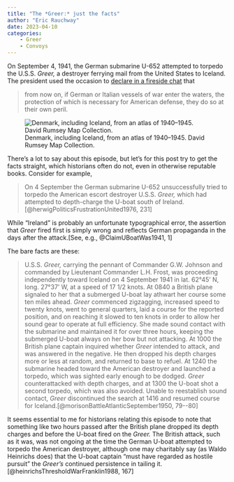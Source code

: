 ```yaml
---
title: "The *Greer:* just the facts"
author: "Eric Rauchway"
date: 2023-04-10
categories:
    - Greer
    - Convoys
---
```


On September 4, 1941, the German submarine U-652 attempted to torpedo the U.S.S. *Greer,* a destroyer ferrying mail from the United States to Iceland. The president used the occasion to [declare in a fireside chat](http://www.fdrlibrary.marist.edu/_resources/images/msf/msf01443) that

>from now on, if German or Italian vessels of war enter the waters, the protection of which is necessary for American defense, they do so at their own peril.

![Denmark, including Iceland, from an atlas of 1940--1945. David Rumsey Map Collection.](12248087.jpg)

There's a lot to say about this episode, but let's for this post try to get the facts straight, which historians often do not, even in otherwise reputable books. Consider for example,

>On 4 September the German submarine U-652 unsuccessfully tried to torpedo the American escort destroyer U.S.S. *Greer,* which had attempted to depth-charge the U-boat south of Ireland.[@herwigPoliticsFrustrationUnited1976, 231]

While "Ireland" is probably an unfortunate typographical error, the assertion that *Greer* fired first is simply wrong and reflects German propaganda in the days after the attack.[See, e.g.,  @ClaimUBoatWas1941, 1]

The bare facts are these:

>U.S.S. *Greer,* carrying the pennant of Commander G.W. Johnson and commanded by Lieutenant Commander L.H. Frost, was proceeding independently toward Iceland on 4 September 1941 in lat. 62°45' N, long. 27°37' W, at a speed of 17 1/2 knots. At 0840 a British plane signaled to her that a submerged U-boat lay athwart her course some ten miles ahead. *Greer* commenced zigzagging, increased speed to twenty knots, went to general quarters, laid a course for the reported position, and on reaching it slowed to ten knots in order to allow her sound gear to operate at full efficiency. She made sound contact with the submarine and maintained it for over three hours, keeping the submerged U-boat always on her bow but not attacking. At 1000 the British plane captain inquired whether *Greer* intended to attack, and was answered in the negative. He then dropped his depth charges more or less at random, and returned to base to refuel. At 1240 the submarine headed toward the American destroyer and launched a torpedo, which was sighted early enough to be dodged. *Greer* counterattacked with depth charges, and at 1300 the U-boat shot a second torpedo, which was also avoided. Unable to reestablish sound contact, *Greer* discontinued the search at 1416 and resumed course for Iceland.[@morisonBattleAtlanticSeptember1950, 79--80]

It seems essential to me for historians relating this episode to note that something like two hours passed after the British plane dropped its depth charges and before the U-boat fired on the *Greer.* The British attack, such as it was, was not ongoing at the time the German U-boat attempted to torpedo the American destroyer, although one may charitably say (as Waldo Heinrichs does) that the U-boat captain "must have regarded as hostile pursuit" the *Greer's* continued persistence in tailing it.[@heinrichsThresholdWarFranklin1988, 167]

